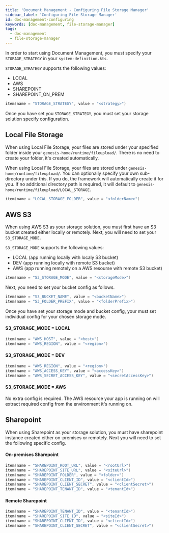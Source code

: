 ```yaml
---
title: 'Document Management - Configuring File Storage Manager'
sidebar_label: 'Configuring File Storage Manager'
id: doc-management-configuring
keywords: [doc-management, file-storage-manager]
tags:
  - doc-management
  - file-storage-manager
---
```



In order to start using Document Management, you must specify your `STORAGE_STRATEGY` in your `system-definition.kts`.

`STORAGE_STRATEGY` supports the following values:
- LOCAL
- AWS
- SHAREPOINT
- SHAREPOINT_ON_PREM

```kotlin
item(name = "STORAGE_STRATEGY", value = "<strategy>")
```
Once you have set you `STORAGE_STRATEGY`, you must set your storage solution specify configuration.

## Local File Storage
When using Local File Storage, your files are stored under your specified folder inside your `genesis-home/runtime/fileupload/`.
There is no need to create your folder, it's created automatically.


When using Local File Storage, your files are stored under `genesis-home/runtime/fileupload/`. You can optionally specify your own sub-directory under this.
If you do, the framework will automatically create it for you. If no additional directory path is required, it will default to `genesis-home/runtime/fileupload/LOCAL_STORAGE`.

```kotlin
item(name = "LOCAL_STORAGE_FOLDER", value = "<folderName>")
```

## AWS S3
When using AWS S3 as your storage solution, you must first have an S3 bucket created either locally or remotely.
Next, you will need to set your `S3_STORAGE_MODE`.

`S3_STORAGE_MODE` supports the following values:
- LOCAL (app running locally with localy S3 bucket)
- DEV (app running locally with remote S3 bucket)
- AWS (app running remotely on a AWS resourse with remote S3 bucket)

```kotlin
item(name = "S3_STORAGE_MODE", value = "<storageMode>")
```

Next, you need to set your bucket config as follows.
```kotlin
item(name = "S3_BUCKET_NAME", value = "<bucketName>")
item(name = "S3_FOLDER_PREFIX", value = "<folderPrefix>")
```

Once you have set your storage mode and bucket config, your must set individual config for your chosen storage mode.

#### S3_STORAGE_MODE = LOCAL
```kotlin
item(name = "AWS_HOST", value = "<host>")
item(name = "AWS_REGION", value = "<region>")
```

#### S3_STORAGE_MODE = DEV
```kotlin
item(name = "AWS_REGION", value = "<region>")
item(name = "AWS_ACCESS_KEY", value = "<accessKey>")
item(name = "AWS_SECRET_ACCESS_KEY", value = "<secretAccessKey>")
```

#### S3_STORAGE_MODE = AWS
No extra config is required. The AWS resource your app is running on will extract required config from the environment it's running on. 

## Sharepoint
When using Sharepoint as your storage solution, you must have sharepoint instance created either on-premises or remotely.
Next you will need to set the following specific config.

#### On-premises Sharepoint
```kotlin
item(name = "SHAREPOINT_ROOT_URL", value = "<rootUrl>")
item(name = "SHAREPOINT_SITE_URL", value = "<siteUrl>")
item(name = "SHAREPOINT_FOLDER", value = "<folder>")
item(name = "SHAREPOINT_CLIENT_ID", value = "<clientId>")
item(name = "SHAREPOINT_CLIENT_SECRET", value = "<clientSecret>")
item(name = "SHAREPOINT_TENANT_ID", value = "<tenantId>")
```

#### Remote Sharepoint
```kotlin
item(name = "SHAREPOINT_TENANT_ID", value = "<tenantId>")
item(name = "SHAREPOINT_SITE_ID", value = "<siteId>")
item(name = "SHAREPOINT_CLIENT_ID", value = "<clientId>")
item(name = "SHAREPOINT_CLIENT_SECRET", value = "<clientSecret>")
```
